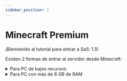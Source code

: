 ```yaml
---
sidebar_position: 1
---
```


# Minecraft Premium

¡Bienvenido al tutorial para entrar a SaS: 1.5!

Existen 2 formas de entrar al servidor desde Minecraft:

<details>
    <summary>Para PC de bajos recursos</summary>

## Configuración de SaS

Puedes entrar al servidor desde el launcher de Minecraft, para ello debes seguir los siguientes pasos:

1. Abre el launcher de Minecraft e inicia sesión con tu cuenta de Microsoft.
   ![Launcher](https://cdn.discordapp.com/attachments/1191436633724166235/1191438019991982150/Captura_de_pantalla_2024-01-01_144326.png?ex=65a5701f&is=6592fb1f&hm=d6279f4b4d084f8d63d8f6eb529ea9971795957ef0cc46dea6003f2f5bbb3412&)

2. Una vez dentro del launcher, presiona **Instalaciones**.
   ![Instalaciones](https://cdn.discordapp.com/attachments/1191436633724166235/1191437756430290964/image.png?ex=65a56fe0&is=6592fae0&hm=c2165255f7fe2fe18f2e35a281861cadb2e6ad3f12d22350016a5940e79c4fe3&)
3. Presiona en **Nueva Instalación**
![Presiona](https://cdn.discordapp.com/attachments/1191436633724166235/1191440638185590874/image.png?ex=65a57290&is=6592fd90&hm=bc05474b6fca5c0c224f31f8e74b47d80793cf3c43b78e4acdf61aa9ccbaa09e&)
4. Selecciona la versión **1.19.4** y presiona **Crear**
![Instalar](https://cdn.discordapp.com/attachments/1191436633724166235/1191442083664380025/image.png?ex=65a573e8&is=6592fee8&hm=acef860f2d7b05932ad62b9daa271cbd208c8a5f86a71b68d513621c1a2c5e5e&)
5. Selecciona la versión recién creada y presiona en **Jugar**
![Jugar](https://cdn.discordapp.com/attachments/1191436633724166235/1191442531213398126/image.png?ex=65a57453&is=6592ff53&hm=b37c3826ca0df1a576e834ea75ab7f4562b60bbc1e47884a5653f2e4b26fe266&)
6. Una vez dentro del juego, presiona **Multijugador**
![Multijugador](https://cdn.discordapp.com/attachments/1191436633724166235/1191442851704340510/image.png?ex=65a5749f&is=6592ff9f&hm=52f21dbe3785535dfd9c65588d69cae75ffea387dd518f8b6a356b14b8b98487&)
7. Presiona **Agregar Servidor**
![Agregar](https://cdn.discordapp.com/attachments/1191436633724166235/1191442969643986994/image.png?ex=65a574bb&is=6592ffbb&hm=903ec2d825bd05152ea05fceb2d57ce7c5915e07c5b1da0610293ac0e23c9dfb&)
8. En **Dirección IP** escribe `mc.sascraft.club` y en **Recursos del server** presiona hasta que diga **Activado** y presiona **Aceptar**
![Servidor](https://cdn.discordapp.com/attachments/1191436633724166235/1191443298062176398/image.png?ex=65a5750a&is=6593000a&hm=37739e885cb81eea0fc0c292a546c72d835c61cf90e3e36da71f097fc662282c&)
9. Finalmente entra al servidor presionando **Entrar al servidor**. Abre el chat con la tecla **T** y presiona que tienes cuenta premium. Luego haz click derecho en algún cartel para entrar al servidor deseado.
![Final](https://cdn.discordapp.com/attachments/1191436633724166235/1191444775338004580/image.png?ex=65a5766a&is=6593016a&hm=6595e0a4e073b9e8ac068a6a62fc085b9ea2011bf473358faf0e873ebfaf8bcd&)
Puedes volver a selecciona un servidor utilizando el comando `/servers`
</details>

<details>
    <summary>Para PC con más de 8 GB de RAM</summary>

## Configuración de SaS:
1. Descarga [aquí](https://www.dropbox.com/scl/fi/j57kmkmtc095xh4bbw20s/Minecraft-Premium.zip?rlkey=vhecydapnjiluhqz8d9s5uwyk&dl=1) el siguiente pack premium y descomprímelo en tu escritorio.
![Descarga](https://cdn.discordapp.com/attachments/1191436633724166235/1191447246315720796/image.png?ex=65a578b7&is=659303b7&hm=1b796a742d1c635f1b522218ab2627a155422ee18a1825bf4cf327114fe292b0&)
2. Encontrarás un archivo llamado 'MultiMC', el cual contiene el launcher que utilizarás. También tiene el archivo 'OpenJDK21U', que es la mejor versión de Java para jugar. Recomiendo que primero instales el archivo OpenJDK21U y luego abras el archivo MultiMC.
![OpenJDK](https://cdn.discordapp.com/attachments/1191436633724166235/1191448879917453372/image.png?ex=65a57a3d&is=6593053d&hm=c456e5418f8a0ff1a9a682a5ba31450389e4b90b89813f5036247b8b4a49ed6d&)
3. El archivo que utlizarás como Launcher es 'MultiMC.exe'. Puedes crear un acceso directo en tu escritorio para acceder más rápido.
![MultiMC](https://cdn.discordapp.com/attachments/1191436633724166235/1191449183224352909/image.png?ex=65a57a85&is=65930585&hm=da01c8010e4e42498008b5374434e3d74749bc204a6ed8835f244afb390ded92&)
4. Una vez abierto el launcher aparecerá el icono de SaS. Haz doble click y te pedirá que agregues una cuenta de Microsoft.
![SaS](https://cdn.discordapp.com/attachments/1191436633724166235/1191449855546114088/image.png?ex=65a57b25&is=65930625&hm=23d1ed68c5fce6895914ee393c695fbeae0a526d4f4a3b81a84c405bb760bef6&)
![Microsoft](https://cdn.discordapp.com/attachments/1191436633724166235/1191449958335918190/image.png?ex=65a57b3e&is=6593063e&hm=f9112344e5e510492dd7847a502abae40313dae579a2a09556659007a89e6c0a&)
5. Cuando presiones el botón te aparecerá una ventana con un link y un código. Copia el código y pégalo en la ventana que abrirá el link. Luego inicia sesión con tu cuenta de Microsoft.
![Link](https://cdn.discordapp.com/attachments/1191436633724166235/1191450003533742120/image.png?ex=65a57b48&is=65930648&hm=e5de752e6dfdb11f97140437b8f68bd7103b2fee90c09652ede878ed16b07743&)
![Link2](https://cdn.discordapp.com/attachments/1191436633724166235/1191450109284724877/image.png?ex=65a57b62&is=65930662&hm=037c99d09766e27de7c9c7c7fc3d0f5fc9846b02de508e0c111521cfaaea7a77&)
![Link3](https://cdn.discordapp.com/attachments/1191436633724166235/1191450200254971924/image.png?ex=65a57b77&is=65930677&hm=add498082c691dd06d0f07abe1204a20e446b500fa1a9b0b4379235e1252cd8c&)
6. Luego de que hayas iniciado sesión, vuelve a hacer doble click en el icono de SaS para que se abra el juego. Ahora con el juego abierto deberás presionar **Descargar Pack** y añadir los packs al juego.
![Pack](https://cdn.discordapp.com/attachments/1191436633724166235/1191459852506124409/image.png?ex=65a58475&is=65930f75&hm=94d38e67fa44402a6cfad360e904dcfd51d731df82964f69da423cbc1aba98f2&)
![Pack2](https://cdn.discordapp.com/attachments/1191436633724166235/1191463779658125322/image.png?ex=65a5881d&is=6593131d&hm=1d4734988b6f40348767ceab8a660222d3d84030fa9d35ebabad906deb0698ba&)
![Pack3](https://cdn.discordapp.com/attachments/1191436633724166235/1191463821588578394/image.png?ex=65a58827&is=65931327&hm=2e9096a9fd45a145f770b7745e01b7207c243b05beeacd51898746cd2927065c&)
7. Finalmente, presiona en **Entra a SaS: 1.5**. Abre el chat con la tecla **T** y presiona que tienes cuenta premium. Luego haz click derecho en algún cartel para entrar al servidor deseado.
![Final](https://cdn.discordapp.com/attachments/1191436633724166235/1191464217254056026/image.png?ex=65a58885&is=65931385&hm=5337d798c46ad93f7df45e3f0dc36da9ed0de0ccefcc0003f933f7adb6e4de25&)
![Final2](https://cdn.discordapp.com/attachments/1191436633724166235/1191444775338004580/image.png?ex=65a5766a&is=6593016a&hm=6595e0a4e073b9e8ac068a6a62fc085b9ea2011bf473358faf0e873ebfaf8bcd&)

Puedes volver a selecciona un servidor utilizando el comando `/servers`
</details>

